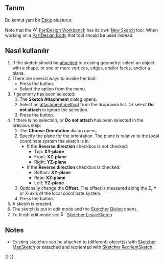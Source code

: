 <languages/>

<div class="mw-translate-fuzzy">
{{Docnav/tr
|
|[[Sketcher_EditSketch/tr|Edit sketch]]
|[[Sketcher_Workbench/tr|Sketcher]]
|IconL=
|IconC=Workbench_Sketcher.svg
|IconR=Sketcher_EditSketch.png
}}
</div>

<div class="mw-translate-fuzzy">
{{GuiCommand/tr
|Name=Sketcher NewSketch
|Name/tr=Eskiz Oluştur
|Workbenches=[[Sketcher Workbench/tr|Sketcher]]
|MenuLocation=Sketch → Eskiz oluştur
|SeeAlso=[[Sketcher_MapSketch/tr|Eskizi Yüzeye Eşle]], [[Sketcher_ReorientSketch/tr|Eskizi yeniden yönlendir...]]
}}
</div>

<span id="Description"></span>
==Tanım==

<div class="mw-translate-fuzzy">
Bu komut yeni bir [[Sketcher Workbench/tr|Eskiz]] oluşturur.
</div>

Note that the [[Image:Workbench_PartDesign.svg|16px]] [[PartDesign_Workbench|PartDesign Workbench]] has its own [[PartDesign_NewSketch|New Sketch]] tool. When working on a [[PartDesign_Body|PartDesign Body]] that tool should be used instead.

<span id="Usage"></span>
<div class="mw-translate-fuzzy">
== Nasıl kullanılır ==
</div>

# If the sketch should be [[Part_EditAttachment|attached]] to existing geometry: select an object with a shape, or one or more vertices, edges, and/or faces, and/or a plane.
# There are several ways to invoke the tool:
#* Press the {{Button|[[Image:Sketcher_NewSketch.svg|16px]] [[Sketcher_NewSketch|New Sketch]]}} button.
#* Select the {{MenuCommand|Sketch → [[Image:Sketcher_NewSketch.svg|16px]] New Sketch}} option from the menu.
# If geometry has been selected:
## The '''Sketch Attachment''' dialog opens.
## Select an [[Part_EditAttachment#Attachment_modes|attachment method]] from the dropdown list. Or select '''Do not attach''' to ignore the selection.
## Press the {{Button|OK}} button.
# If there is no selection, or '''Do not attach''' has been selected in the previous step:
## The '''Choose Orientation''' dialog opens.
## Specify the plane for the orientation. The plane is relative to the local coordinate system the sketch is in:
##* If the '''Reverse direction''' checkbox is not checked:
##** Top: '''XY-plane'''
##** Front: '''XZ-plane'''
##** Right: '''YZ-plane'''
##* If the '''Reverse direction''' checkbox is checked:
##** Bottom: '''XY-plane'''
##** Rear: '''XZ-plane'''
##** Left: '''YZ-plane'''
## Optionally change the '''Offset'''. The offset is measured along the Z, Y or X-axis of the local coordinate system.
## Press the {{Button|OK}} button.
# A sketch is created.
# The sketch is put in edit mode and the [[Sketcher_Dialog|Sketcher Dialog]] opens.
# To finish edit mode see [[Image:Sketcher_LeaveSketch.svg|16px]] [[Sketcher_LeaveSketch|Sketcher LeaveSketch]].

==Notes==

* Existing sketches can be attached to (different) object(s) with [[Sketcher_MapSketch|Sketcher MapSketch]] or detached and reoriented with [[Sketcher_ReorientSketch|Sketcher ReorientSketch]].


<div class="mw-translate-fuzzy">
{{Docnav/tr
|
|[[Sketcher_EditSketch/tr|Edit sketch]]
|[[Sketcher_Workbench/tr|Sketcher]]
|IconL=
|IconC=Workbench_Sketcher.svg
|IconR=Sketcher_EditSketch.png
}}
</div>

{{Sketcher_Tools_navi{{#translation:}}}}
{{Userdocnavi{{#translation:}}}}
